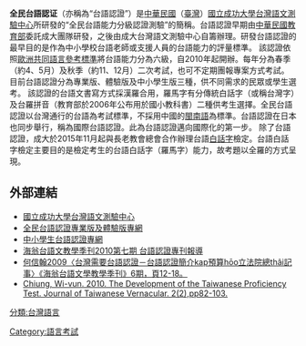 {{multiple issues|
{{advert|time=2014-02-19T01:02:30+00:00}}
{{unreferenced|time=2014-02-19T01:02:30+00:00}}
}}
'''全民台語認证'''（亦稱為“台語認證”）是[[中華民國|中華民國]]（[[臺灣|臺灣]]）[[國立成功大學|國立成功大學]][[台灣語文測驗中心|台灣語文測驗中心]]所研發的“全民台語能力分級認證測驗”的簡稱。台語認證早期由[[中華民國教育部|中華民國教育部]]委託成大團隊研發，之後由成大台灣語文測驗中心自籌辦理。研發台語認證的最早目的是作為中小學校台語老師或支援人員的台語能力的評量標準。
該認證依照[[歐洲共同語言參考標準|歐洲共同語言參考標準]]將台語能力分為六級，自2010年起開辦。每年分為春季（約4、5月）及秋季（約11、12月）二次考試，也可不定期團報專案方式考試。目前台語認證分為專業版、體驗版及中小學生版三種，供不同需求的民眾或學生選考。
該認證的台語文書寫方式採漢羅合用，羅馬字有分傳統白話字（或稱台灣字）及台羅拼音（教育部於2006年公布用於國小教科書）二種供考生選擇。全民台語認證以台灣通行的台語為考試標準，不採用中國的[[閩南語|閩南語]]為標準。台語認證在日本也同步舉行，稱為國際台語認證。此為台語認證邁向國際化的第一步。
除了台語認證，成大於2015年11月起與長老教會總會合作辦理台語[[白話字|白話字]]檢定。台語白話字檢定主要目的是檢定考生的台語白話字（羅馬字）能力，故考題以全羅的方式呈現。

==外部連結==
*[http://ctlt.twl.ncku.edu.tw/ 國立成功大學台灣語文測驗中心] {{Wayback|url=http://ctlt.twl.ncku.edu.tw/ |date=20201130175209 }}
*[http://ctlt.twl.ncku.edu.tw/gtpt 全民台語認證專業版及體驗版專網] {{Wayback|url=http://ctlt.twl.ncku.edu.tw/gtpt |date=20140227193831 }}
*[http://ctlt.twl.ncku.edu.tw/tsh 中小學生台語認證專網] {{Wayback|url=http://ctlt.twl.ncku.edu.tw/tsh |date=20131013234208 }}
*[http://www.airitilibrary.com/Publication/alPublicationJournal?PublicationID=20729170&IssueID=201210220038 海翁台語文教學季刊2010第七期 台語認證專刊報導] {{Wayback|url=http://www.airitilibrary.com/Publication/alPublicationJournal?PublicationID=20729170&IssueID=201210220038 |date=20181001212005 }}
*[http://www.airitilibrary.com/Publication/alDetailedMesh?DocID=20729170-200912-201210220037-201210220037-12-18 何信翰2009〈台灣需要台語認證－台語認證簡介kap預算hōo立法院總thâi記事〉《海翁台語文學教學季刊》6期，頁12-18。] {{Wayback|url=http://www.airitilibrary.com/Publication/alDetailedMesh?DocID=20729170-200912-201210220037-201210220037-12-18 |date=20181001214756 }}
*[http://www.airitilibrary.com/Publication/alDetailedMesh?DocID=20763611-201009-201009270088-201009270088-82-103 Chiung, Wi-vun. 2010. The Development of the Taiwanese Proficiency Test. Journal of Taiwanese Vernacular. 2(2),pp82-103.] {{Wayback|url=http://www.airitilibrary.com/Publication/alDetailedMesh?DocID=20763611-201009-201009270088-201009270088-82-103 |date=20200923064621 }}

[[Category:語言考試|Category:語言考試]]
[[分類:台灣語言|分類:台灣語言]]